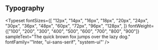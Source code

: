 
<Meta title="Swyft/Typography" />

## Typography

<Typeset
  fontSizes={[
    "12px",
    "14px",
    "16px",
    "18px",
    "20px",
    "24px",
    "30px",
    "36px",
    "48px",
    "60px",
    "72px",
    "96px",
    "128px",
  ]}
  fontWeight={["100", "200", "300", "400", "500", "600", "700", "800", "900"]}
  sampleText="The quick brown fox jumps over the lazy dog."
  fontFamily='"Inter, "ui-sans-serif", "system-ui"'
/>
